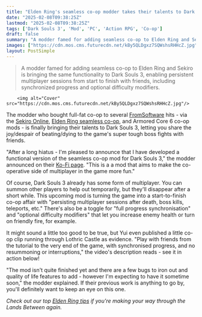 ```yaml
---
title: "Elden Ring's seamless co-op modder takes their talents to Dark Souls 3, letting you 'play with friends' from start to finish with 'no resummoning or interruptions'"
date: "2025-02-08T09:38:25Z"
lastmod: "2025-02-08T09:38:25Z"
tags: ['Dark Souls 3', 'Mod', 'PC', 'Action RPG', 'Co-op']
draft: false
summary: "A modder famed for adding seamless co-op to Elden Ring and Sekiro is bringing the same functionality to Dark Souls 3, enabling persistent multiplayer sessions from start to finish with friends, including synchronized progress and optional difficulty modifiers."
images: ["https://cdn.mos.cms.futurecdn.net/kBy5QLDgxz7SQWshsRHHcZ.jpg"]
layout: PostSimple
---
```

> A modder famed for adding seamless co-op to Elden Ring and Sekiro is bringing the same functionality to Dark Souls 3, enabling persistent multiplayer sessions from start to finish with friends, including synchronized progress and optional difficulty modifiers.


        <img alt="Cover" src="https://cdn.mos.cms.futurecdn.net/kBy5QLDgxz7SQWshsRHHcZ.jpg"/>
        
The modder who bought full-fat co-op to several [FromSoftware](https://www.gamesradar.com/tag/fromsoftware/) hits - via the [Sekiro Online](https://www.gamesradar.com/sekiro-shadows-die-twice-mod-adds-dark-souls-style-invasions-and-summonings/), [Elden Ring seamless co-op](https://www.gamesradar.com/elden-ring-gets-full-co-op-this-week-thanks-to-the-creator-of-sekiro-online/), and Armored Core 6 co-op mods - is finally bringing their talents to Dark Souls 3, letting you share the joy/despair of beating/dying to the game's super tough boss fights with friends.

"After a long hiatus - I'm pleased to announce that I have developed a functional version of the seamless co-op mod for Dark Souls 3," the modder announced on their [Ko-Fi page](https://ko-fi.com/post/Announcement-Dark-Souls-III-Seamless-Co-op-B0B71A6IWD). "This is a a mod that aims to make the co-operative side of multiplayer in the game more fun."

Of course, Dark Souls 3 already has some form of multiplayer. You can summon other players to help out temporarily, but they'll disappear after a short while. This upcoming mod is turning the game into a start-to-finish co-op affair with "persisting multiplayer sessions after death, boss kills, teleports, etc." There's also be a toggle for "full progress synchronisation" and "optional difficulty modifiers" that let you increase enemy health or turn on friendly fire, for example.

It might sound a little too good to be true, but Yui even published a little co-op clip running through Lothric Castle as evidence. "Play with friends from the tutorial to the very end of the game, with synchronised progress, and no resummoning or interruptions," the video's description reads - see it in action below!

"The mod isn't quite finished yet and there are a few bugs to iron out and quality of life features to add - however I'm expecting to have it sometime soon," the modder explained. If their previous work is anything to go by, you'll definitely want to keep an eye on this one.

*Check out our top *[<em>Elden Ring tips</em>](https://www.gamesradar.com/elden-ring-tips/)* if you're making your way through the Lands Between again.*
        
